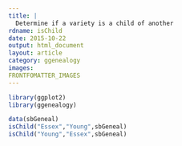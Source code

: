 ```yaml
---
title: |
  Determine if a variety is a child of another
rdname: isChild
date: 2015-10-22
output: html_document
layout: article
category: ggenealogy
images:
FRONTFOMATTER_IMAGES
---
```


```r
library(ggplot2)
library(ggenealogy)
```

```r
data(sbGeneal)
isChild("Essex","Young",sbGeneal)
isChild("Young","Essex",sbGeneal)



```
